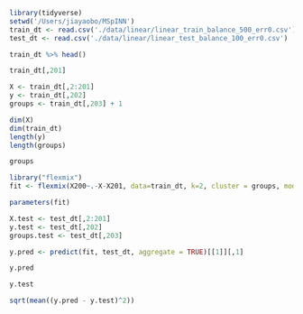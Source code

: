 ```r
library(tidyverse)
setwd('/Users/jiayaobo/MSpINN')
train_dt <- read.csv('./data/linear/linear_train_balance_500_err0.csv')
test_dt <- read.csv('./data/linear/linear_test_balance_100_err0.csv')
```

```r
train_dt %>% head()
```

```r
train_dt[,201]
```

```r
X <- train_dt[,2:201]
y <- train_dt[,202]
groups <- train_dt[,203] + 1

dim(X)
dim(train_dt)
length(y)
length(groups)
```



```r
groups
```

```r
library("flexmix")
fit <- flexmix(X200~.-X-X201, data=train_dt, k=2, cluster = groups, model=FLXMRglmnet())
```

```r
parameters(fit)
```

```r
X.test <- test_dt[,2:201]
y.test <- test_dt[,202]
groups.test <- test_dt[,203]
```



```r
y.pred <- predict(fit, test_dt, aggregate = TRUE)[[1]][,1]
```

```r
y.pred
```

```r
y.test
```

```r
sqrt(mean((y.pred - y.test)^2))
```

```r

```